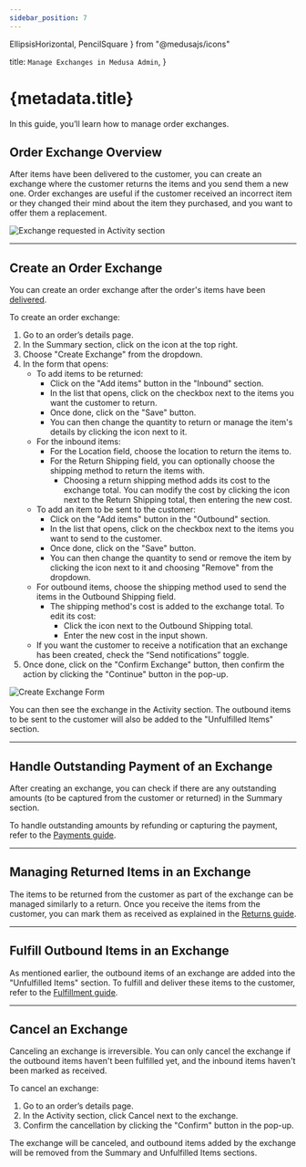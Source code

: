 ```yaml
---
sidebar_position: 7
---
```


  EllipsisHorizontal, 
  PencilSquare
} from "@medusajs/icons"

  title: `Manage Exchanges in Medusa Admin`,
}

# {metadata.title}

In this guide, you’ll learn how to manage order exchanges.

## Order Exchange Overview

After items have been delivered to the customer, you can create an exchange where the customer returns the items and you send them a new one. Order exchanges are useful if the customer received an incorrect item or they changed their mind about the item they purchased, and you want to offer them a replacement.

![Exchange requested in Activity section](https://res.cloudinary.com/dza7lstvk/image/upload/v1739801263/User%20Guide/Screenshot_2025-02-17_at_4.07.27_PM_exugug.png)

---

## Create an Order Exchange

You can create an order exchange after the order's items have been [delivered](../fulfillments/page.mdx#mark-fulfillment-as-delivered).

To create an order exchange:

1. Go to an order’s details page.
2. In the Summary section, click on the <InlineIcon Icon={EllipsisHorizontal} alt="three-dots" /> icon at the top right.
3. Choose "Create Exchange" from the dropdown.
4. In the form that opens:
    - To add items to be returned:
        - Click on the "Add items" button in the "Inbound" section.
        - In the list that opens, click on the checkbox next to the items you want the customer to return.
        - Once done, click on the "Save" button.
        - You can then change the quantity to return or manage the item's details by clicking the <InlineIcon Icon={EllipsisHorizontal} alt="three-dots" /> icon next to it.
    - For the inbound items:
        - For the Location field, choose the location to return the items to.
        - For the Return Shipping field, you can optionally choose the shipping method to return the items with.
            - Choosing a return shipping method adds its cost to the exchange total. You can modify the cost by clicking the <InlineIcon Icon={PencilSquare} alt="edit" /> icon next to the Return Shipping total, then entering the new cost.
    - To add an item to be sent to the customer:
        - Click on the "Add items" button in the "Outbound" section.
        - In the list that opens, click on the checkbox next to the items you want to send to the customer.
        - Once done, click on the "Save" button.
        - You can then change the quantity to send or remove the item by clicking the <InlineIcon Icon={EllipsisHorizontal} alt="three-dots" /> icon next to it and choosing "Remove" from the dropdown.
    - For outbound items, choose the shipping method used to send the items in the Outbound Shipping field.
        - The shipping method's cost is added to the exchange total. To edit its cost:
            - Click the <InlineIcon Icon={PencilSquare} alt="edit" /> icon next to the Outbound Shipping total.
            - Enter the new cost in the input shown.
    - If you want the customer to receive a notification that an exchange has been created, check the “Send notifications” toggle.
5. Once done, click on the "Confirm Exchange" button, then confirm the action by clicking the "Continue" button in the pop-up.

![Create Exchange Form](https://res.cloudinary.com/dza7lstvk/image/upload/v1739801131/User%20Guide/Screenshot_2025-02-17_at_4.05.04_PM_m8afxr.png)

You can then see the exchange in the Activity section. The outbound items to be sent to the customer will also be added to the "Unfulfilled Items" section.

---

## Handle Outstanding Payment of an Exchange

After creating an exchange, you can check if there are any outstanding amounts (to be captured from the customer or returned) in the Summary section.

To handle outstanding amounts by refunding or capturing the payment, refer to the [Payments guide](../payments/page.mdx#handling-outstanding-amounts).

---

## Managing Returned Items in an Exchange

The items to be returned from the customer as part of the exchange can be managed similarly to a return. Once you receive the items from the customer, you can mark them as received as explained in the [Returns guide](../returns/page.mdx#mark-return-items-as-received).

---

## Fulfill Outbound Items in an Exchange

As mentioned earlier, the outbound items of an exchange are added into the "Unfulfilled Items" section. To fulfill and deliver these items to the customer, refer to the [Fulfillment guide](../fulfillments/page.mdx#create-fulfillment).

---

## Cancel an Exchange

<Note type="warning">

Canceling an exchange is irreversible. You can only cancel the exchange if the outbound items haven't been fulfilled yet, and the inbound items haven't been marked as received.

</Note>

To cancel an exchange:

1. Go to an order’s details page.
2. In the Activity section, click Cancel next to the exchange.
3. Confirm the cancellation by clicking the "Confirm" button in the pop-up.

The exchange will be canceled, and outbound items added by the exchange will be removed from the Summary and Unfulfilled Items sections.
